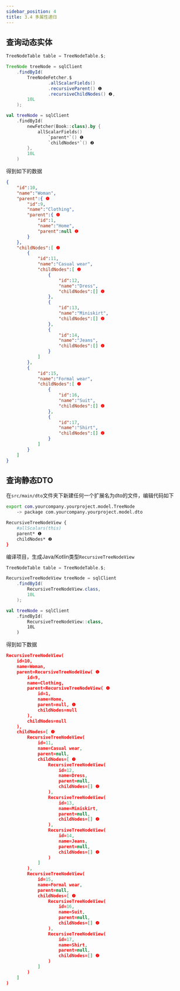 ```yaml
---
sidebar_position: 4
title: 3.4 多属性递归
---
```



## 查询动态实体

<Tabs groupId="language">
<TabItem value="java" label="Java">

```java
TreeNodeTable table = TreeNodeTable.$;

TreeNode treeNode = sqlClient
    .findById(
        TreeNodeFetcher.$
                .allScalarFields()
                .recursiveParent() ❶ 
                .recursiveChildNodes() ❷,
        10L
    );
```

</TabItem>
<TabItem value="kotlin" label="Kotlin">

```kotlin
val treeNode = sqlClient
    .findById(
        newFetcher(Book::class).by {
            allScalarFields()
                `parent*`() ❶
                `childNodes*`() ❷
        },
        10L
    )
```

</TabItem>
</Tabs>

得到如下的数据

```json
{
    "id":10,
    "name":"Woman",
    "parent":{ ❶
        "id":9,
        "name":"Clothing",
        "parent":{ ❶
            "id":1,
            "name":"Home",
            "parent":null ❶
        }
    },
    "childNodes":[ ❷
        {
            "id":11,
            "name":"Casual wear",
            "childNodes":[ ❷
                {
                    "id":12,
                    "name":"Dress",
                    "childNodes":[] ❷
                },
                {
                    "id":13,
                    "name":"Miniskirt",
                    "childNodes":[] ❷
                },
                {
                    "id":14,
                    "name":"Jeans",
                    "childNodes":[] ❷
                }
            ]
        },
        {
            "id":15,
            "name":"Formal wear",
            "childNodes":[ ❷
                {
                    "id":16,
                    "name":"Suit",
                    "childNodes":[] ❷
                },
                {
                    "id":17,
                    "name":"Shirt",
                    "childNodes":[] ❷
                }
            ]
        }
    ]
}
```

## 查询静态DTO

在`src/main/dto`文件夹下新建任何一个扩展名为dto的文件，编辑代码如下

```sh
export com.yourcompany.yourproject.model.TreeNode
    -> package com.yourcompany.yourproject.model.dto

RecursiveTreeNodeView {
    #allScalars(this)
    parent* ❶
    childNodes* ❷
}
```

编译项目，生成Java/Kotlin类型`RecursiveTreeNodeView`

<Tabs groupId="language">
<TabItem value="java" label="Java">

```java
TreeNodeTable table = TreeNodeTable.$;

RecursiveTreeNodeView treeNode = sqlClient
    .findById(
        RecursiveTreeNodeView.class,
        10L
    );
```

</TabItem>
<TabItem value="kotlin" label="Kotlin">

```kotlin
val treeNode = sqlClient
    .findById(
        RecursiveTreeNodeView::class,
        10L
    )
```

</TabItem>
</Tabs>

得到如下数据

```json
RecursiveTreeNodeView(
    id=10, 
    name=Woman, 
    parent=RecursiveTreeNodeView( ❶
        id=9, 
        name=Clothing, 
        parent=RecursiveTreeNodeView( ❶
            id=1, 
            name=Home, 
            parent=null, ❶
            childNodes=null
        ), 
        childNodes=null
    ), 
    childNodes=[ ❷
        RecursiveTreeNodeView(
            id=11, 
            name=Casual wear, 
            parent=null, 
            childNodes=[ ❷
                RecursiveTreeNodeView(
                    id=12, 
                    name=Dress, 
                    parent=null, 
                    childNodes=[] ❷
                ), 
                RecursiveTreeNodeView(
                    id=13, 
                    name=Miniskirt, 
                    parent=null, 
                    childNodes=[] ❷
                ), 
                RecursiveTreeNodeView(
                    id=14, 
                    name=Jeans, 
                    parent=null, 
                    childNodes=[] ❷
                )
            ]
        ), 
        RecursiveTreeNodeView(
            id=15, 
            name=Formal wear, 
            parent=null, 
            childNodes=[ ❷
                RecursiveTreeNodeView(
                    id=16, 
                    name=Suit, 
                    parent=null, 
                    childNodes=[] ❷
                ), 
                RecursiveTreeNodeView(
                    id=17, 
                    name=Shirt, 
                    parent=null, 
                    childNodes=[] ❷
                )
            ]
        )
    ]
)
```